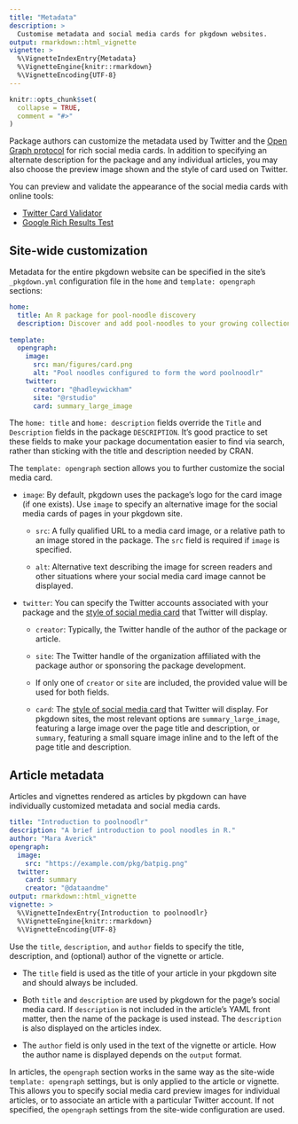 ```yaml
---
title: "Metadata"
description: >
  Customise metadata and social media cards for pkgdown websites.
output: rmarkdown::html_vignette
vignette: >
  %\VignetteIndexEntry{Metadata}
  %\VignetteEngine{knitr::rmarkdown}
  %\VignetteEncoding{UTF-8}
---
```


```r
knitr::opts_chunk$set(
  collapse = TRUE,
  comment = "#>"
)
```

Package authors can customize the metadata used by Twitter and the [Open Graph protocol][ogp] for rich social media cards. In addition to specifying an alternate description for the package and any individual articles, you may also choose the preview image shown and the style of card used on Twitter.

You can preview and validate the appearance of the social media cards with online tools:

* [Twitter Card Validator][twitter-validator]
* [Google Rich Results Test][ogp-validator]

## Site-wide customization

Metadata for the entire pkgdown website can be specified in the site's `_pkgdown.yml` configuration file in the `home` and `template: opengraph` sections:

```yaml
home:
  title: An R package for pool-noodle discovery
  description: Discover and add pool-noodles to your growing collection.
  
template:
  opengraph:
    image:
      src: man/figures/card.png
      alt: "Pool noodles configured to form the word poolnoodlr"
    twitter:
      creator: "@hadleywickham"
      site: "@rstudio"
      card: summary_large_image
```

The `home: title` and `home: description` fields override the `Title` and `Description` fields in the package `DESCRIPTION`. It's good practice to set these fields to make your package documentation easier to find via search, rather than sticking with the title and description needed by CRAN.

The `template: opengraph` section allows you to further customize the social media card.

*   `image`: By default, pkgdown uses the package's logo for the card image 
    (if one exists). Use `image` to specify an alternative image for the social 
    media cards of pages in your pkgdown site.

    * `src`: A fully qualified URL to a media card image, or a relative path to 
      an image stored in the package. The `src` field is required if
      `image` is specified.
    
    * `alt`: Alternative text describing the image for screen readers and 
      other situations where your social media card image cannot be displayed.

*  `twitter`: You can specify the Twitter accounts associated with your package
    and the [style of social media card][twitter-card] that Twitter will 
    display.
    
    * `creator`: Typically, the Twitter handle of the author of the package or 
      article.
    
    * `site`: The Twitter handle of the organization affiliated with the
      package author or sponsoring the package development. 
      
    * If only one of `creator` or `site` are included, the provided value will 
      be used for both fields.
    
    * `card`: The [style of social media card][twitter-card] that Twitter will 
      display. For pkgdown sites, the most relevant options are 
      `summary_large_image`, featuring a large image over the page title and
      description, or `summary`, featuring a small square image inline and to
      the left of the page title and description.

## Article metadata

Articles and vignettes rendered as articles by pkgdown can have individually customized metadata and social media cards.

```yaml
title: "Introduction to poolnoodlr"
description: "A brief introduction to pool noodles in R."
author: "Mara Averick"
opengraph:
  image: 
    src: "https://example.com/pkg/batpig.png"
  twitter:
    card: summary
    creator: "@dataandme"
output: rmarkdown::html_vignette
vignette: >
  %\VignetteIndexEntry{Introduction to poolnoodlr}
  %\VignetteEngine{knitr::rmarkdown}
  %\VignetteEncoding{UTF-8}
```

Use the `title`, `description`, and `author` fields to specify the title, description, and (optional) author of the vignette or article.

* The `title` field is used as the title of your article in your pkgdown site
  and should always be included.

* Both `title` and `description` are used by pkgdown for the page's social 
  media card. If `description` is not included in the article's YAML front 
  matter, then the name of the package is used instead. The `description`
  is also displayed on the articles index.

- The `author` field is only used in the text of the vignette or article.
  How the author name is displayed depends on the `output` format.

In articles, the `opengraph` section works in the same way as the site-wide `template: opengraph` settings, but is only applied to the article or vignette. This allows you to specify social media card preview images for individual articles, or to associate an article with a particular Twitter account. If not specified, the `opengraph` settings from the site-wide configuration are used.

[ogp]: https://ogp.me/
[twitter-validator]: https://cards-dev.twitter.com/validator
[ogp-validator]: https://search.google.com/test/rich-results
[twitter-card]: https://developer.twitter.com/en/docs/twitter-for-websites/cards/overview/abouts-cards
